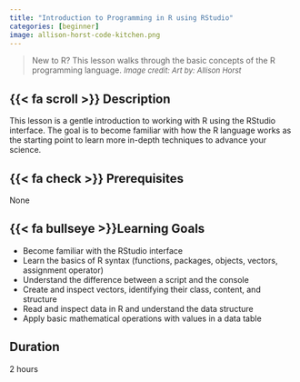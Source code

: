 ```yaml
---
title: "Introduction to Programming in R using RStudio"
categories: [beginner]
image: allison-horst-code-kitchen.png
---
```


> New to R? This lesson walks through the basic concepts of the R programming language. <font size="2"> *Image credit: Art by: Allison Horst* </font>

## {{< fa scroll >}} Description

This lesson is a gentle introduction to working with R using the RStudio interface. The goal is to become familiar with how the R language works as the starting point to learn more in-depth techniques to advance your science.

## {{< fa check >}} Prerequisites

None

## {{< fa bullseye >}}Learning Goals

-   Become familiar with the RStudio interface
-   Learn the basics of R syntax (functions, packages, objects, vectors, assignment operator)
-   Understand the difference between a script and the console
-   Create and inspect vectors, identifying their class, content, and structure
-   Read and inspect data in R and understand the data structure
-   Apply basic mathematical operations with values in a data table

## <i class="fa-regular fa-clock"></i> Duration

2 hours
